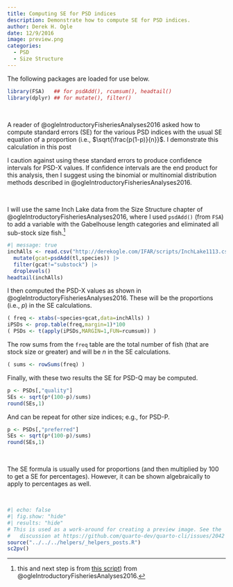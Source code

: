 ```yaml
---
title: Computing SE for PSD indices
description: Demonstrate how to compute SE for PSD indices.
author: Derek H. Ogle
date: 12/9/2016
image: preview.png
categories:
  - PSD
  - Size Structure
---
```


:::{.callout-note}
The following packages are loaded for use below.
:::

```r
library(FSA)   ## for psdAdd(), rcumsum(), headtail() 
library(dplyr) ## for mutate(), filter()
```

&nbsp;

A reader of @ogleIntroductoryFisheriesAnalyses2016 asked how to compute standard errors (SE) for the various PSD indices with the usual SE equation of a proportion (i.e., $\sqrt{\frac{p(1-p)}{n}}$. I demonstrate this calculation in this post

:::{.callout-warning}
I caution against using these standard errors to produce confidence intervals for PSD-X values. If confidence intervals are the end product for this analysis, then I suggest using the binomial or multinomial distribution methods described in @ogleIntroductoryFisheriesAnalyses2016.
:::

&nbsp;

I will use the same Inch Lake data from the Size Structure chapter of @ogleIntroductoryFisheriesAnalyses2016, where I used `psdAdd()` (from `FSA`) to add a variable with the Gabelhouse length categories and eliminated all sub-stock size fish.^[this and next step is from [this script](http://derekogle.com/IFAR/scripts/SizeStructure.R)) from @ogleIntroductoryFisheriesAnalyses2016.]

```r
#| message: true
inchAlls <- read.csv("http://derekogle.com/IFAR/scripts/InchLake1113.csv") |>
  mutate(gcat=psdAdd(tl,species)) |>
  filter(gcat!="substock") |>
  droplevels()
headtail(inchAlls)
```

I then computed the PSD-X values as shown in @ogleIntroductoryFisheriesAnalyses2016. These will be the proportions (i.e., $p$) in the SE calculations.

```r
( freq <- xtabs(~species+gcat,data=inchAlls) )
iPSDs <- prop.table(freq,margin=1)*100
( PSDs <- t(apply(iPSDs,MARGIN=1,FUN=rcumsum)) )
```

The row sums from the `freq` table are the total number of fish (that are stock size or greater) and will be $n$ in the SE calculations.

```r
( sums <- rowSums(freq) )
```

Finally, with these two results the SE for PSD-Q may be computed.
```r
p <- PSDs[,"quality"]
SEs <- sqrt(p*(100-p)/sums)
round(SEs,1)
```

And can be repeat for other size indices; e.g., for PSD-P.
```r
p <- PSDs[,"preferred"]
SEs <- sqrt(p*(100-p)/sums)
round(SEs,1)
```

&nbsp;

:::{.callout-note}
The SE formula is usually used for proportions (and then multiplied by 100 to get a SE for percentages). However, it can be shown algebraically to apply to percentages as well.
:::

&nbsp;

```r
#| echo: false
#| fig.show: "hide"
#| results: "hide"
# This is used as a work-around for creating a preview image. See the
#   discussion at https://github.com/quarto-dev/quarto-cli/issues/2042
source("../../../helpers/_helpers_posts.R")
sc2pv()
```

